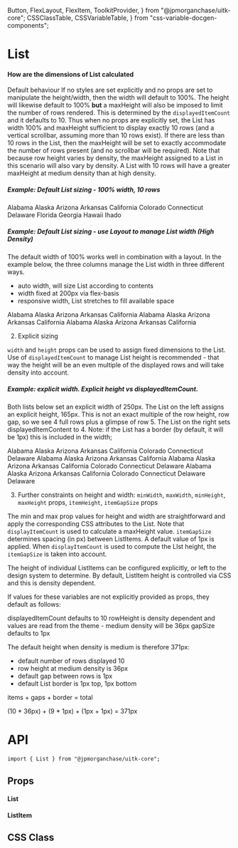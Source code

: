   Button,
  FlexLayout,
  FlexItem,
  ToolkitProvider,
} from "@jpmorganchase/uitk-core";
  CSSClassTable,
  CSSVariableTable,
} from "css-variable-docgen-components";

<Meta title="Lab/List/Doc" component={List} />

# List

#### How are the dimensions of List calculated

Default behaviour
If no styles are set explicitly and no props are set to manipulate the height/width, then the width will default to 100%. The height will likewise default to 100% **but** a maxHeight will also be imposed to limit the number of rows rendered. This is determined by the `displayedItemCount` and it defaults to 10. Thus when no props are explicitly set, the List has width 100% and maxHeight sufficient to display exactly 10 rows (and a vertical scrollbar, assuming more than 10 rows exist). If there are less than 10 rows in the List, then the maxHeight will be set to exactly accommodate the number of rows present (and no scrollbar will be required). Note that because row height varies by density, the maxHeight assigned to a List in this scenario will also vary by density. A List with 10 rows will have a greater maxHeight at medium density than at high density.

##### Example: Default List sizing - 100% width, 10 rows

<Canvas>
  <ToolkitProvider>
    <List aria-label="Declarative List example">
      <ListItem>Alabama</ListItem>
      <ListItem>Alaska</ListItem>
      <ListItem>Arizona</ListItem>
      <ListItem>Arkansas</ListItem>
      <ListItem>California</ListItem>
      <ListItem>Colorado</ListItem>
      <ListItem>Connecticut</ListItem>
      <ListItem>Delaware</ListItem>
      <ListItem>Florida</ListItem>
      <ListItem>Georgia</ListItem>
      <ListItem>Hawaii</ListItem>
      <ListItem>Ihado</ListItem>
    </List>
  </ToolkitProvider>
</Canvas>

##### Example: Default List sizing - use Layout to manage List width (High Density)

The default width of 100% works well in combination with a layout. In the example below, the three columns manage the List width in three different ways.

- auto width, will size List according to contents
- width fixed at 200px via flex-basis
- responsive width, List stretches to fill available space

<Canvas>
  <ToolkitProvider density="high">
    <FlexLayout>
      <FlexItem>
        <List aria-label="Declarative List example">
          <ListItem>Alabama</ListItem>
          <ListItem>Alaska</ListItem>
          <ListItem>Arizona</ListItem>
          <ListItem>Arkansas</ListItem>
          <ListItem>California</ListItem>
        </List>
      </FlexItem>
      <FlexItem style={{ flexBasis: 200 }}>
        <List aria-label="Declarative List example">
          <ListItem>Alabama</ListItem>
          <ListItem>Alaska</ListItem>
          <ListItem>Arizona</ListItem>
          <ListItem>Arkansas</ListItem>
          <ListItem>California</ListItem>
        </List>
      </FlexItem>
      <FlexItem grow={1}>
        <List aria-label="Declarative List example">
          <ListItem>Alabama</ListItem>
          <ListItem>Alaska</ListItem>
          <ListItem>Arizona</ListItem>
          <ListItem>Arkansas</ListItem>
          <ListItem>California</ListItem>
        </List>
      </FlexItem>
    </FlexLayout>
  </ToolkitProvider>
</Canvas>

2. Explicit sizing

`width` and `height` props can be used to assign fixed dimensions to the List. Use of `displayedItemCount` to manage List height is recommended - that way the height will be an even multiple of the displayed rows and will take density into account.

##### Example: explicit width. Explicit height vs displayedItemCount.

Both lists below set an explicit width of 250px. The List on the left assigns an explicit height, 165px. This is not an exact multiple of the row height, row gap, so we see 4 full rows plus a glimpse of row 5. The List on the right sets displayedItemContent to 4. Note: if the List has a border (by default, it will be 1px) this is included in the width;

<Canvas>
  <ToolkitProvider>
    <FlexLayout style={{ justifyContent: "space-around" }}>
      <FlexItem>
        <List aria-label="Declarative List example" width={250} height={165}>
          <ListItem>Alabama</ListItem>
          <ListItem>Alaska</ListItem>
          <ListItem>Arizona</ListItem>
          <ListItem>Arkansas</ListItem>
          <ListItem>California</ListItem>
          <ListItem>Colorado</ListItem>
          <ListItem>Connecticut</ListItem>
          <ListItem>Delaware</ListItem>
        </List>
      </FlexItem>
      <FlexItem style={{ flexBasis: 200 }}>
        <List
          aria-label="Declarative List example"
          width={250}
          displayedItemCount={4}
        >
          <ListItem>Alabama</ListItem>
          <ListItem>Alaska</ListItem>
          <ListItem>Arizona</ListItem>
          <ListItem>Arkansas</ListItem>
          <ListItem>California</ListItem>
          <Canvas>
            <ToolkitProvider>
              <FlexLayout style={{ justifyContent: "space-around" }}>
                <FlexItem>
                  <List
                    aria-label="Declarative List example"
                    width={250}
                    height={200}
                  >
                    <ListItem>Alabama</ListItem>
                    <ListItem>Alaska</ListItem>
                    <ListItem>Arizona</ListItem>
                    <ListItem>Arkansas</ListItem>
                    <ListItem>California</ListItem>
                    <ListItem>Colorado</ListItem>
                    <ListItem>Connecticut</ListItem>
                    <ListItem>Delaware</ListItem>
                  </List>
                </FlexItem>
                <FlexItem style={{ flexBasis: 200 }}>
                  <List
                    aria-label="Declarative List example"
                    width={250}
                    displayedItemCount={4}
                  >
                    <ListItem>Alabama</ListItem>
                    <ListItem>Alaska</ListItem>
                    <ListItem>Arizona</ListItem>
                    <ListItem>Arkansas</ListItem>
                    <ListItem>California</ListItem>
                    <ListItem>Colorado</ListItem>
                    <ListItem>Connecticut</ListItem>
                    <ListItem>Delaware</ListItem>
                  </List>
                </FlexItem>
              </FlexLayout>
            </ToolkitProvider>
          </Canvas>
          <ListItem>Delaware</ListItem>
        </List>
      </FlexItem>
    </FlexLayout>
  </ToolkitProvider>
</Canvas>

3. Further constraints on height and width: `minWidth`, `maxWidth`, `minHeight`, `maxHeight` props, `itemHeight`, `itemGapSize` props

The min and max prop values for height and width are straightforward and apply the corresponding CSS attributes to the List. Note that `displayItemCount` is used to calculate a maxHeight value. `itemGapSize` determines spacing (in px) between ListItems. A default value of 1px is applied. When `displayItemCount` is used to compute the LIst height, the `itemGapSize` is taken into account.

The height of individual ListItems can be configured explicitly, or left to the design system to determine. By default, ListItem height is controlled via CSS and this is density dependent.

If values for these variables are not explicitly provided as props, they default as follows:

displayedItemCount defaults to 10
rowHeight is density dependent and values are read from the theme - medium density will be 36px
gapSize defaults to 1px

The default height when density is medium is therefore 371px:

- default number of rows displayed 10
- row height at medium density is 36px
- default gap between rows is 1px
- default List border is 1px top, 1px bottom

items + gaps + border = total

(10 \* 36px) + (9 \* 1px) + (1px + 1px) = 371px

# API

```
import { List } from "@jpmorganchase/uitk-core";
```

## Props

#### List

<ArgsTable of={List} />

#### ListItem

<ArgsTable of={ListItem} />

## CSS Class

<CSSClassTable of={List} />

<CSSClassTable of={ListItem} />
